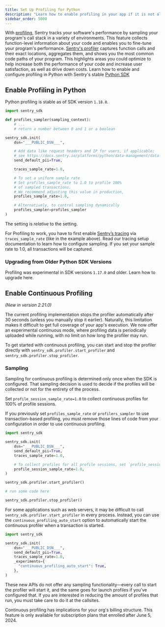 ```yaml
---
title: Set Up Profiling for Python
description: "Learn how to enable profiling in your app if it is not already set up."
sidebar_order: 5000
---
```


<PlatformContent includePath="profiling/index/preface" />

With [profiling](/product/explore/profiling/), Sentry tracks your software's performance by sampling your program's call stack in a variety of environments. This feature collects function-level information about your code and enables you to fine-tune your program's performance. [Sentry's profiler](https://sentry.io/for/profiling/) captures function calls and their exact locations, aggregates them, and shows you the most common code paths of your program. This highlights areas you could optimize to help increase both the performance of your code and increase user satisfaction, as well as drive down costs. Learn how to enable and configure profiling in Python with Sentry's stable [Python SDK](https://sentry.io/for/python/)

## Enable Profiling in Python

<Alert>

Python profiling is stable as of SDK version `1.18.0`.

</Alert>


```python
import sentry_sdk

def profiles_sampler(sampling_context):
    # ...
    # return a number between 0 and 1 or a boolean

sentry_sdk.init(
    dsn="___PUBLIC_DSN___",

    # Add data like request headers and IP for users, if applicable;
    # see https://docs.sentry.io/platforms/python/data-management/data-collected/ for more info
    send_default_pii=True,

    traces_sample_rate=1.0,

    # To set a uniform sample rate
    # Set profiles_sample_rate to 1.0 to profile 100%
    # of sampled transactions.
    # We recommend adjusting this value in production,
    profiles_sample_rate=1.0,

    # Alternatively, to control sampling dynamically
    profiles_sampler=profiles_sampler
)
```

<Alert>

The <PlatformIdentifier name="profiles_sample_rate" /> setting is _relative_ to the <PlatformIdentifier name="traces_sample_rate" /> setting.

For Profiling to work, you have to first enable [Sentry’s tracing](/concepts/key-terms/tracing/) via `traces_sample_rate` (like in the example above). Read our <PlatformLink to="/tracing/">tracing setup documentation</PlatformLink> to learn how to configure sampling. If you set your sample rate to 1.0, all transactions will be captured.

</Alert>

### Upgrading from Older Python SDK Versions

Profiling was experimental in SDK versions `1.17.0` and older. Learn how to upgrade <PlatformLink to="/profiling/troubleshooting/#ipgrading-from-older-sdk-versions">here</PlatformLink>.

## Enable Continuous Profiling

<Include name="feature-stage-beta.mdx" />

_(New in version 2.21.0)_

The current profiling implementation stops the profiler automatically after 30 seconds (unless you manually stop it earlier). Naturally, this limitation makes it difficult to get full coverage of your app's execution. We now offer an experimental continuous mode, where profiling data is periodically uploaded while running, with no limit on how long the profiler may run.

To get started with continuous profiling, you can start and stop the profiler directly with `sentry_sdk.profiler.start_profiler` and `sentry_sdk.profiler.stop_profiler`.

### Sampling

Sampling for continuous profiling is determined only once when the SDK is configured. That sampling decision is used to decide if the profiles will be collected or not for the entirety of the process.

Set `profile_session_sample_rate=1.0` to collect continuous profiles for 100% of profile sessions.

<Alert>

If you previously set `profiles_sample_rate` or `profilers_sampler` to use transaction-based profiling, you must remove those lines of code from your configuration in order to use continuous profiling.

</Alert>

```python
import sentry_sdk

sentry_sdk.init(
    dsn="___PUBLIC_DSN___",
    send_default_pii=True,
    traces_sample_rate=1.0,

    # To collect profiles for all profile sessions, set `profile_session_sample_rate` to 1.0.
    profile_session_sample_rate=1.0,
)

sentry_sdk.profiler.start_profiler()

# run some code here

sentry_sdk.profiler.stop_profiler()
```

For some applications such as web servers, it may be difficult to call `sentry_sdk.profiler.start_profiler` in every process. Instead, you can use the `continuous_profiling_auto_start` option to automatically start the continuous profiler when a transaction is started.

```python
import sentry_sdk

sentry_sdk.init(
    dsn="___PUBLIC_DSN___",
    send_default_pii=True,
    traces_sample_rate=1.0,
    _experiments={
      "continuous_profiling_auto_start": True,
    },
)
```

These new APIs do not offer any sampling functionality—every call to start the profiler will start it, and the same goes for launch profiles if you've configured that. If you are interested in reducing the amount of profiles that run, you must take care to do it at the callsites.

Continuous profiling has implications for your org's billing structure. This feature is only available for subscription plans that enrolled after June 5, 2024.
